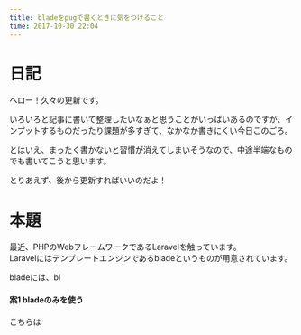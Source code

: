 ```yaml
---
title: bladeをpugで書くときに気をつけること
time: 2017-10-30 22:04
---
```


# 日記

ヘロー！久々の更新です。

いろいろと記事に書いて整理したいなぁと思うことがいっぱいあるのですが、インプットするものだったり課題が多すぎて、なかなか書きにくい今日このごろ。

とはいえ、まったく書かないと習慣が消えてしまいそうなので、中途半端なものでも書いてこうと思います。

とりあえず、後から更新すればいいのだよ！

# 本題

最近、PHPのWebフレームワークであるLaravelを触っています。  
Laravelにはテンプレートエンジンであるbladeというものが用意されています。

bladeには、bl

#### 案1 bladeのみを使う

こちらは
